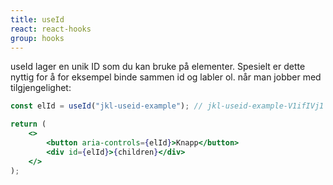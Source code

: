 ```yaml
---
title: useId
react: react-hooks
group: hooks
---
```



<Ingress>
    useId lager en unik ID som du kan bruke på elementer. Spesielt er dette nyttig for å for eksempel binde sammen id og
    labler ol. når man jobber med tilgjengelighet:
</Ingress>

```jsx
const elId = useId("jkl-useid-example"); // jkl-useid-example-V1ifIVj1

return (
    <>
        <button aria-controls={elId}>Knapp</button>
        <div id={elId}>{children}</div>
    </>
);
```

<ComponentExample component={UseIdExample} />
